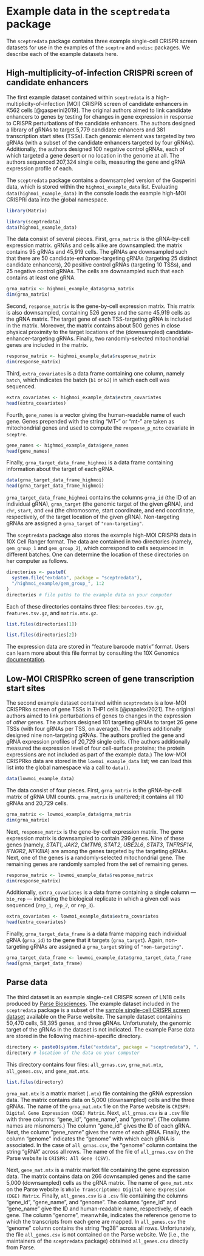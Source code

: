 # Example data in the `sceptredata` package {#sec-sceptre_data}

The `sceptredata` package contains three example single-cell CRISPR screen datasets for use in the examples of the `sceptre` and `ondisc` packages. We describe each of the example datasets here.

## High-multiplicity-of-infection CRISPRi screen of candidate enhancers

The first example dataset contained within `sceptredata` is a high-multiplicity-of-infection (MOI) CRISPRi screen of candidate enhancers in K562 cells [@gasperini2019]. The original authors aimed to link candidate enhancers to genes by testing for changes in gene expression in response to CRISPR perturbations of the candidate enhancers. The authors designed a library of gRNAs to target 5,779 candidate enhancers and 381 transcription start sites (TSSs). Each genomic element was targeted by two gRNAs (with a subset of the candidate enhancers targeted by four gRNAs). Additionally, the authors designed 100 negative control gRNAs, each of which targeted a gene desert or no location in the genome at all. The authors sequenced 207,324 single cells, measuring the gene and gRNA expression profile of each.

The `sceptredata` package contains a downsampled version of the Gasperini data, which is stored within the `highmoi_example_data` list. Evaluating `data(highmoi_example_data)` in the console loads the example high-MOI CRISPRi data into the global namespace.

```r
library(Matrix)
```

```r
library(sceptredata)
data(highmoi_example_data)
```

The data consist of several pieces. First, `grna_matrix` is the gRNA-by-cell expression matrix. gRNAs and cells alike are downsampled: the matrix contains 95 gRNAs and 45,919 cells. The gRNAs are downsampled such that there are 50 candidate-enhancer-targeting gRNAs (targeting 25 distinct candidate enhancers), 20 positive control gRNAs (targeting 10 TSSs), and 25 negative control gRNAs. The cells are downsampled such that each contains at least one gRNA.

```r
grna_matrix <- highmoi_example_data$grna_matrix
dim(grna_matrix)
```

Second, `response_matrix` is the gene-by-cell expression matrix. This matrix is also downsampled, containing 526 genes and the same 45,919 cells as the gRNA matrix. The target gene of each TSS-targeting gRNA is included in the matrix. Moreover, the matrix contains about 500 genes in close physical proximity to the target locations of the (downsampled) candidate-enhancer-targeting gRNAs. Finally, two randomly-selected mitochondrial genes are included in the matrix.

```r
response_matrix <- highmoi_example_data$response_matrix
dim(response_matrix)
```

Third, `extra_covariates` is a data frame containing one column, namely `batch`, which indicates the batch (`b1` or `b2`) in which each cell was sequenced.

```r
extra_covariates <- highmoi_example_data$extra_covariates
head(extra_covariates)
```

Fourth, `gene_names` is a vector giving the human-readable name of each gene. Genes prepended with the string "MT-" or "mt-" are taken as mitochondrial genes and used to compute the `response_p_mito` covariate in `sceptre`.

```r
gene_names <- highmoi_example_data$gene_names
head(gene_names)
```

Finally, `grna_target_data_frame_highmoi` is a data frame containing information about the target of each gRNA.

```r
data(grna_target_data_frame_highmoi)
head(grna_target_data_frame_highmoi)
```

`grna_target_data_frame_highmoi` contains the columns `grna_id` (the ID of an individual gRNA), `grna_target` (the genomic target of the given gRNA), and `chr`, `start`, and `end` (the chromosome, start coordinate, and end coordinate, respectively, of the target location of the given gRNA). Non-targeting gRNAs are assigned a `grna_target` of `"non-targeting"`.

The `sceptredata` package also stores the example high-MOI CRISPRi data in 10X Cell Ranger format. The data are contained in two directories (namely, `gem_group_1` and `gem_group_2`), which correspond to cells sequenced in different batches. One can determine the location of these directories on her computer as follows.

```r
directories <- paste0(
  system.file("extdata", package = "sceptredata"), 
  "/highmoi_example/gem_group_", 1:2
)
directories # file paths to the example data on your computer
```

Each of these directories contains three files: `barcodes.tsv.gz`, `features.tsv.gz`, and `matrix.mtx.gz`.

```r
list.files(directories[1])
```

```r
list.files(directories[2])
```

The expression data are stored in "feature barcode matrix" format. Users can learn more about this file format by consulting the 10X Genomics [documentation](https://www.10xgenomics.com/support/software/cell-ranger/latest/analysis/outputs/cr-outputs-mex-matrices).

## Low-MOI CRISPRko screen of gene transcription start sites

The second example dataset contained within `sceptredata` is a low-MOI CRISPRko screen of gene TSSs in THP1 cells [@papalexi2021]. The original authors aimed to link perturbations of genes to changes in the expression of *other* genes. The authors designed 101 targeting gRNAs to target 26 gene TSSs (with four gRNAs per TSS, on average). The authors additionally designed nine non-targeting gRNAs. The authors profiled the gene and gRNA expression profiles of 20,729 single cells. (The authors additionally measured the expression level of four cell-surface proteins; the protein expressions are not included as part of the example data.) The low-MOI CRISPRko data are stored in the `lowmoi_example_data` list; we can load this list into the global namespace via a call to `data()`.

```r
data(lowmoi_example_data)
```

The data consist of four pieces. First, `grna_matrix` is the gRNA-by-cell matrix of gRNA UMI counts. `grna_matrix` is unaltered; it contains all 110 gRNAs and 20,729 cells.

```r
grna_matrix <- lowmoi_example_data$grna_matrix
dim(grna_matrix)
```

Next, `response_matrix` is the gene-by-cell expression matrix. The gene expression matrix is downsampled to contain 299 genes. Nine of these genes (namely, *STAT1*, *JAK2*, *CMTM6*, *STAT2*, *UBE2L6*, *STAT3*, *TNFRSF14*, *IFNGR2*, *NFKBIA*) are among the genes targeted by the targeting gRNAs. Next, one of the genes is a randomly-selected mitochondrial gene. The remaining genes are randomly sampled from the set of remaining genes.

```r
response_matrix <- lowmoi_example_data$response_matrix
dim(response_matrix)
```

Additionally, `extra_covariates` is a data frame containing a single column --- `bio_rep` --- indicating the biological replicate in which a given cell was sequenced (`rep_1`, `rep_2`, or `rep_3`).

```r
extra_covariates <- lowmoi_example_data$extra_covariates
head(extra_covariates)
```

Finally, `grna_target_data_frame` is a data frame mapping each individual gRNA (`grna_id`) to the gene that it targets (`grna_target`). Again, non-targeting gRNAs are assigned a `grna_target` string of `"non-targeting"`.

```r
grna_target_data_frame <- lowmoi_example_data$grna_target_data_frame
head(grna_target_data_frame)
```

## Parse data

The third dataset is an example single-cell CRISPR screen of LN18 cells produced by [Parse Biosciences](https://www.parsebiosciences.com). The example dataset included in the `sceptredata` package is a subset of the [sample single-cell CRISPR screen dataset](https://www.parsebiosciences.com/datasets/technical-performance-of-crispr-detect-in-cell-lines/) available on the Parse website. The sample dataset containins 50,470 cells, 58,395 genes, and three gRNAs. Unfortunately, the genomic target of the gRNAs in the dataset is not indicated. The example Parse data are stored in the following machine-specific directory.

```r
directory <- paste0(system.file("extdata", package = "sceptredata"), "/parse_example/")
directory # location of the data on your computer
```

This directory contains four files: `all_grnas.csv`, `grna_mat.mtx`, `all_genes.csv`, and `gene_mat.mtx`.

```r
list.files(directory)
```

`grna_mat.mtx` is a matrix market (`.mtx`) file containing the gRNA expression data. The matrix contains data on 5,000 (downsampled) cells and the three gRNAs. The name of the `grna_mat.mtx` file on the Parse website is `CRISPR: Digital Gene Expression (DGE) Matrix`. Next, `all_grnas.csv` is a `.csv` file with three columns: "gene_id", "gene_name", and "genome". (The column names are misnomers.) The column "gene_id" gives the ID of each gRNA. Next, the column "gene_name" gives the name of each gRNA. Finally, the column "genome" indicates the "genome" with which each gRNA is associated. In the case of `all_grnas.csv`, the "genome" column contains the string "gRNA" across all rows. The name of the file of `all_grnas.csv` on the Parse website is `CRISPR: All Gene (CSV)`.

Next, `gene_mat.mtx` is a matrix market file containing the gene expression data. The matrix contains data on 266 downsampled genes and the same 5,000 (downsampled) cells as the gRNA matrix. The name of `gene_mat.mtx` on the Parse website is `Whole Transcriptome: Digital Gene Expression (DGE) Matrix`. Finally, `all_genes.csv` is a `.csv` file containing the columns "gene_id", "gene_name", and "genome". The columns "gene_id" and "gene_name" give the ID and human-readable name, respectively, of each gene. The column "genome", meanwhile, indicates the reference genome to which the transcripts from each gene are mapped. In `all_genes.csv` the "genome" column contains the string "hg38" across all rows. Unfortunately, the file `all_genes.csv` is not contained on the Parse website. We (i.e., the maintainers of the `sceptredata` package) obtained `all_genes.csv` directly from Parse.
